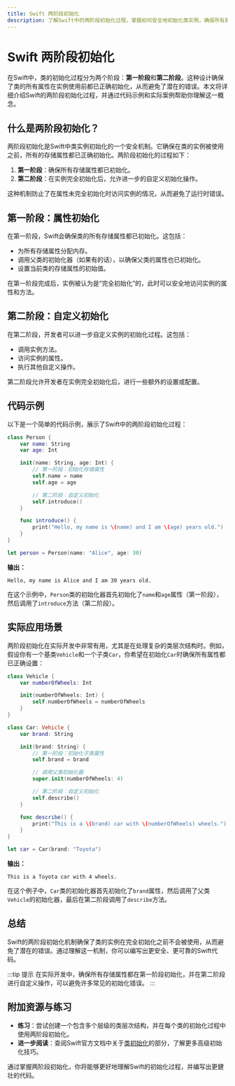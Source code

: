```yaml
---
title: Swift 两阶段初始化
description: 了解Swift中的两阶段初始化过程，掌握如何安全地初始化类实例，确保所有属性在实例使用前都已正确设置。
---
```


# Swift 两阶段初始化

在Swift中，类的初始化过程分为两个阶段：**第一阶段**和**第二阶段**。这种设计确保了类的所有属性在实例使用前都已正确初始化，从而避免了潜在的错误。本文将详细介绍Swift的两阶段初始化过程，并通过代码示例和实际案例帮助你理解这一概念。

## 什么是两阶段初始化？

两阶段初始化是Swift中类实例初始化的一个安全机制。它确保在类的实例被使用之前，所有的存储属性都已正确初始化。两阶段初始化的过程如下：

1. **第一阶段**：确保所有存储属性都已初始化。
2. **第二阶段**：在实例完全初始化后，允许进一步的自定义初始化操作。

这种机制防止了在属性未完全初始化时访问实例的情况，从而避免了运行时错误。

## 第一阶段：属性初始化

在第一阶段，Swift会确保类的所有存储属性都已初始化。这包括：

- 为所有存储属性分配内存。
- 调用父类的初始化器（如果有的话），以确保父类的属性也已初始化。
- 设置当前类的存储属性的初始值。

在第一阶段完成后，实例被认为是“完全初始化”的，此时可以安全地访问实例的属性和方法。

## 第二阶段：自定义初始化

在第二阶段，开发者可以进一步自定义实例的初始化过程。这包括：

- 调用实例方法。
- 访问实例的属性。
- 执行其他自定义操作。

第二阶段允许开发者在实例完全初始化后，进行一些额外的设置或配置。

## 代码示例

以下是一个简单的代码示例，展示了Swift中的两阶段初始化过程：

```swift
class Person {
    var name: String
    var age: Int

    init(name: String, age: Int) {
        // 第一阶段：初始化存储属性
        self.name = name
        self.age = age

        // 第二阶段：自定义初始化
        self.introduce()
    }

    func introduce() {
        print("Hello, my name is \(name) and I am \(age) years old.")
    }
}

let person = Person(name: "Alice", age: 30)
```

**输出：**
```
Hello, my name is Alice and I am 30 years old.
```

在这个示例中，`Person`类的初始化器首先初始化了`name`和`age`属性（第一阶段），然后调用了`introduce`方法（第二阶段）。

## 实际应用场景

两阶段初始化在实际开发中非常有用，尤其是在处理复杂的类层次结构时。例如，假设你有一个基类`Vehicle`和一个子类`Car`，你希望在初始化`Car`时确保所有属性都已正确设置：

```swift
class Vehicle {
    var numberOfWheels: Int

    init(numberOfWheels: Int) {
        self.numberOfWheels = numberOfWheels
    }
}

class Car: Vehicle {
    var brand: String

    init(brand: String) {
        // 第一阶段：初始化子类属性
        self.brand = brand

        // 调用父类初始化器
        super.init(numberOfWheels: 4)

        // 第二阶段：自定义初始化
        self.describe()
    }

    func describe() {
        print("This is a \(brand) car with \(numberOfWheels) wheels.")
    }
}

let car = Car(brand: "Toyota")
```

**输出：**
```
This is a Toyota car with 4 wheels.
```

在这个例子中，`Car`类的初始化器首先初始化了`brand`属性，然后调用了父类`Vehicle`的初始化器，最后在第二阶段调用了`describe`方法。

## 总结

Swift的两阶段初始化机制确保了类的实例在完全初始化之前不会被使用，从而避免了潜在的错误。通过理解这一机制，你可以编写出更安全、更可靠的Swift代码。

:::tip 提示
在实际开发中，确保所有存储属性都在第一阶段初始化，并在第二阶段进行自定义操作，可以避免许多常见的初始化错误。
:::

## 附加资源与练习

- **练习**：尝试创建一个包含多个层级的类层次结构，并在每个类的初始化过程中使用两阶段初始化。
- **进一步阅读**：查阅Swift官方文档中关于[类初始化](https://docs.swift.org/swift-book/LanguageGuide/Initialization.html)的部分，了解更多高级初始化技巧。

通过掌握两阶段初始化，你将能够更好地理解Swift的初始化过程，并编写出更健壮的代码。
